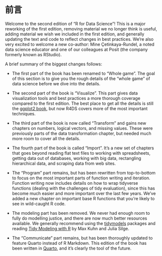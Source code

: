 # 前言 {.unnumbered}

Welcome to the second edition of "R for Data Science"! This is a major reworking of the first edition, removing material we no longer think is useful, adding material we wish we included in the first edition, and generally updating the text and code to reflect changes in best practices. We're also very excited to welcome a new co-author: Mine Çetinkaya-Rundel, a noted data science educator and one of our colleagues at Posit (the company formerly known as RStudio).

A brief summary of the biggest changes follows:

-   The first part of the book has been renamed to "Whole game". The goal of this section is to give you the rough details of the "whole game" of data science before we dive into the details.

-   The second part of the book is "Visualize". This part gives data visualization tools and best practices a more thorough coverage compared to the first edition. The best place to get all the details is still the [ggplot2 book](http://ggplot2-book.org/), but now R4DS covers more of the most important techniques.

-   The third part of the book is now called "Transform" and gains new chapters on numbers, logical vectors, and missing values. These were previously parts of the data transformation chapter, but needed much more room to cover all the details.

-   The fourth part of the book is called "Import". It's a new set of chapters that goes beyond reading flat text files to working with spreadsheets, getting data out of databases, working with big data, rectangling hierarchical data, and scraping data from web sites.

-   The "Program" part remains, but has been rewritten from top-to-bottom to focus on the most important parts of function writing and iteration. Function writing now includes details on how to wrap tidyverse functions (dealing with the challenges of tidy evaluation), since this has become much easier and more important over the last few years. We've added a new chapter on important base R functions that you're likely to see in wild-caught R code.

-   The modeling part has been removed. We never had enough room to fully do modelling justice, and there are now much better resources available. We generally recommend using the [tidymodels](https://www.tidymodels.org/) packages and reading [Tidy Modeling with R](https://www.tmwr.org/) by Max Kuhn and Julia Silge.

-   The "Communicate" part remains, but has been thoroughly updated to feature Quarto instead of R Markdown. This edition of the book has been written in [Quarto](https://quarto.org/), and it's clearly the tool of the future.

